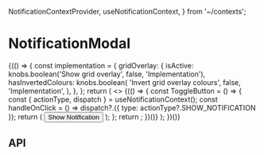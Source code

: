   NotificationContextProvider,
  useNotificationContext,
} from '~/contexts';

<Meta title="Components/NotificationModal" component={NotificationModal} />

# NotificationModal

<Canvas>
  <Story name="Base component">
    {(() => {
      const implementation = {
        gridOverlay: {
          isActive: knobs.boolean('Show grid overlay', false, 'Implementation'),
          hasInvertedColours: knobs.boolean(
            'Invert grid overlay colours',
            false,
            'Implementation',
          ),
        },
      };
      return (
        <>
          <NotificationContextProvider>
            <Podium horizontalPadding="small" verticalPadding="small">
              {(() => {
                const ToggleButton = () => {
                  const { actionType, dispatch } = useNotificationContext();
                  const handleOnClick = () => dispatch?.({ type: actionType?.SHOW_NOTIFICATION });
                  return (
                    <Button onClick={handleOnClick} title="Show Notification">
                      Show Notification
                    </Button>
                  );
                };
                return <ToggleButton />;
              })()}
            </Podium>
            <NotificationModal
              backgroundColor="#d5d5cc"
              notificationMessage={NotificationModalFixture.notificationMessage}
            />
          </NotificationContextProvider>
          <StorybookGridOverlay
            isActive={implementation.gridOverlay.isActive}
            hasInvertedColours={implementation.gridOverlay.hasInvertedColours}
          />
        </>
      );
    })()}
  </Story>
</Canvas>

## API

<ArgsTable of={NotificationModal} />
